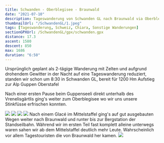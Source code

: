 ```yaml
---
title: Schwanden - Oberblegisee - Braunwald
date: "2021-07-10"
description: Tageswanderung von Schwanden GL nach Braunwald via Oberblegisee
thumbnailUrl: "/SchwandenGL/1.jpeg"
tags: [Tageswanderung, Schweiz, Chiara, Sonstige Wanderungen]
sectionGPXUrl: /SchwandenGL/gpx/schwanden.gpx
distance: 17.3
ascent: 1580
descent: 850
max: 1686
duration: "6:50"
---
```


Ursprünglich geplant als 2-tägige Wanderung mit Zelten und aufgrund drohendem Gewitter in der Nacht auf eine Tageswanderung reduziert, standen wir schon um 8:30 in Schwanden GL, bereit für 1200 Hm Aufstieg zur Alp Guppen Oberstafel

Nach einer ersten Pause beim Guppenseeli direkt unterhalb des Vrenelisgärtlis ging's weiter zum Oberblegisee wo wir uns unsere Stinkfüsse erfrischen konnten.

<Img src="/SchwandenGL/1.jpeg" d="Ostseite des Vrenelisgärtlis im Aufstieg" />
<Img src="/SchwandenGL/2.jpeg" d="" />
<Img src="/SchwandenGL/3.jpeg" d="" />
<Img
	src="/SchwandenGL/5.jpeg"
	d="Der Oberblegisee (mit anscheinend extrem viel Hochwasser!)"
/>
Nach einem Glacé im Mittelstaffel ging's auf gut ausgebauten Wegen weiter nach
Braunwald und runter bis zur Bergstation der Standseilbahn. Während wir im
ersten Teil fast komplett alleine unterwegs waren sahen wir ab dem Mittelstaffel
deutlich mehr Leute. Wahrscheinlich vor allem Tagestouristen die von Braunwald
her kamen.
<Img
	src="/SchwandenGL/6.jpeg"
	d="Glärnisch inklusive grosser Menge Altschnee. Im Juli..."
/>
